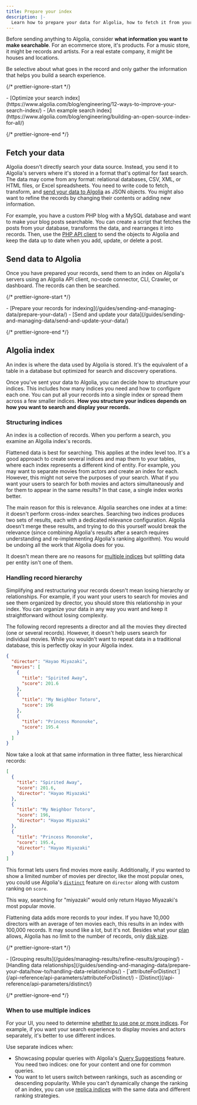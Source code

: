 ```yaml
---
title: Prepare your index
description: |-
  Learn how to prepare your data for Algolia, how to fetch it from your data source, and how to structure your index.
---
```


Before sending anything to Algolia, consider **what information you want to make searchable**. For an ecommerce store, it's products. For a music store, it might be records and artists. For a real estate company, it might be houses and locations.

Be selective about what goes in the record and only gather the information that helps you build a search experience.

{/* prettier-ignore-start */}

<Info>
  - [Optimize your search index](https://www.algolia.com/blog/engineering/12-ways-to-improve-your-search-index/)
  - [An example search index](https://www.algolia.com/blog/engineering/building-an-open-source-index-for-all/)
</Info>

{/* prettier-ignore-end */}

## Fetch your data

Algolia doesn't directly search your data source.
Instead, you send it to Algolia's servers where it's stored in a format that's optimal for fast search. The data may come from any format: relational databases, CSV, XML, or HTML files, or Excel spreadsheets.
You need to write code to fetch, transform, and [send your data to Algolia](#send-data-to-algolia) as JSON objects.
You might also want to refine the records by changing their contents or adding new information.

For example, you have a custom PHP blog with a MySQL database and want to make your blog posts searchable. You can create a script that fetches the posts from your database, transforms the data, and rearranges it into records. Then, use the [PHP API client](/api-client/getting-started/what-is-the-api-client/php/) to send the objects to Algolia and keep the data up to date when you add, update, or delete a post.

## Send data to Algolia

Once you have prepared your records, send them to an index on Algolia's servers using an Algolia API client, no-code connector, CLI, Crawler, or dashboard. The records can then be searched.

{/* prettier-ignore-start */}

<Info>
  - [Prepare your records for indexing](/guides/sending-and-managing-data/prepare-your-data/)
  - [Send and update your data](/guides/sending-and-managing-data/send-and-update-your-data/)
</Info>

{/* prettier-ignore-end */}

## Algolia index

An index is where the data used by Algolia is stored. It's the equivalent of a table in a database but optimized for search and discovery operations.

Once you've sent your data to Algolia, you can decide how to structure your indices. This includes how many indices you need and how to configure each one. You can put all your records into a single index or spread them across a few smaller indices. **How you structure your indices depends on how you want to search and display your records.**

### Structuring indices

An index is a collection of records. When you perform a search, you examine an Algolia index's records.

Flattened data is best for searching. This applies at the index level too. It's a good approach to create several indices and map them to your tables, where each index represents a different kind of entity. For example, you may want to separate movies from actors and create an index for each. However, this might not serve the purposes of your search. What if you want your users to search for both movies and actors simultaneously and for them to appear in the same results? In that case, a single index works better.

The main reason for this is relevance. Algolia searches one index at a time: it doesn't perform cross-index searches. Searching two indices produces two sets of results, each with a dedicated relevance configuration. Algolia doesn't merge these results, and trying to do this yourself would break the relevance (since combining Algolia's results after a search requires understanding and re-implementing Algolia's ranking algorithm). You would be undoing all the work that Algolia does for you.

It doesn't mean there are no reasons for [multiple indices](#when-to-use-multiple-indices) but splitting data per entity isn't one of them.

### Handling record hierarchy

Simplifying and restructuring your records doesn't mean losing hierarchy or relationships. For example, if you want your users to search for movies and see them organized by director, you should store this relationship in your index. You can organize your data in any way you want and keep it straightforward without losing complexity.

The following record represents a director and all the movies they directed (one or several records). However, it doesn't help users search for individual movies. While you wouldn't want to repeat data in a traditional database, this is perfectly okay in your Algolia index.

```json json
{
  "director": "Hayao Miyazaki",
  "movies": [
    {
      "title": "Spirited Away",
      "score": 201.6
    },
    {
      "title": "My Neighbor Totoro",
      "score": 196
    },
    {
      "title": "Princess Mononoke",
      "score": 195.4
    }
  ]
}
```

Now take a look at that same information in three flatter, less hierarchical records:

```json json
[
  {
    "title": "Spirited Away",
    "score": 201.6,
    "director": "Hayao Miyazaki"
  },
  {
    "title": "My Neighbor Totoro",
    "score": 196,
    "director": "Hayao Miyazaki"
  },
  {
    "title": "Princess Mononoke",
    "score": 195.4,
    "director": "Hayao Miyazaki"
  }
]
```

This format lets users find movies more easily. Additionally, if you wanted to show a limited number of movies per director, like the most popular ones, you could use Algolia's [`distinct`](/api-reference/api-parameters/distinct/) feature on `director` along with custom ranking on `score`.

This way, searching for "miyazaki" would only return Hayao Miyazaki's most popular movie.

Flattening data adds more records to your index. If you have 10,000 directors with an average of ten movies each, this results in an index with 100,000 records. It may sound like a lot, but it's not. Besides what your [plan](https://www.algolia.com/pricing/) allows, Algolia has no limit to the number of records, only [disk size](/guides/sending-and-managing-data/prepare-your-data/in-depth/index-and-records-size-and-usage-limitations/).

{/* prettier-ignore-start */}

<Info>
  - [Grouping results](/guides/managing-results/refine-results/grouping/)
  - [Handling data relationships](/guides/sending-and-managing-data/prepare-your-data/how-to/handling-data-relationships/)
  - [`attributeForDistinct`](/api-reference/api-parameters/attributeForDistinct/)
  - [Distinct](/api-reference/api-parameters/distinct/)
</Info>

{/* prettier-ignore-end */}

### When to use multiple indices

For your UI, you need to determine [whether to use one or more indices](/guides/sending-and-managing-data/manage-indices-and-apps/manage-indices/concepts/one-or-more-indices/). For example, if you want your search experience to display movies and actors separately, it's better to use different indices.

Use separate indices when:

- Showcasing popular queries with Algolia's [Query Suggestions](/guides/building-search-ui/ui-and-ux-patterns/query-suggestions/js/) feature. You need two indices: one for your content and one for common queries.
- You want to let users switch between rankings, such as ascending or descending popularity. While you can't dynamically change the ranking of an index, you can use [replica indices](/guides/managing-results/refine-results/sorting/how-to/creating-replicas/) with the same data and different ranking strategies.
